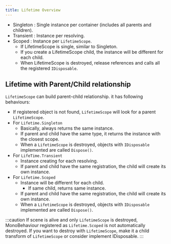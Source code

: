 ```yaml
---
title: Lifetime Overview
---
```


- Singleton : Single instance per container (includes all parents and children).
- Transient : Instance per resolving.
- Scoped    : Instance per `LifetimeScope`.
  - If LifetimeScope is single, similar to Singleton.
  - If you create a LifetimeScope child, the instance will be different for each child.
  - When LifetimeScope is destroyed, release references and calls all the registered `IDisposable`.

## Lifetime with Parent/Child relationship

`LifetimeScope` can build parent-child relationship.
it has following behaviours:

- If registered object is not found, `LifetimeScope` will look for a parent `LifetimeScope`.
- For `Lifetime.Singleton`
  - Basically, always returns the same instance.
  - If parent and child have the same type, it returns the instance with the closest scope.
  - When a `LifetimeScope` is destroyed, objects with `IDisposable` implemented are called `Dispose()`.
- For `LifeTime.Transient`
  - Instance creating for each resolving.
  - If parent and child have the same registration, the child will create its own instance.
- For `Lifetime.Scoped`
  - Instance will be different for each child.
      - If same child, returns same instance.
  - If parent and child have the same registration, the child will create its own instance.
  - When a `LifetimeScope` is destroyed, objects with `IDisposable` implemented are called `Dispose()`.

:::caution
If scene is alive and only `LifetimeScope` is destroyed, MonoBehaviour registered as `Lifetime.Scoped` is not automatically destroyed.
If you want to destroy with `LifetimeScope`, make it a child transform of `LifetimeScope` or consider implement IDisposable.
:::
